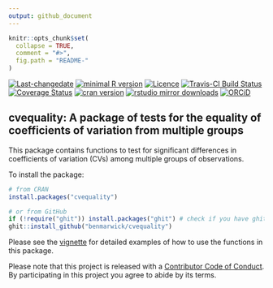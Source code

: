 ```yaml
---
output: github_document
---
```


<!-- README.md is generated from README.Rmd. Please edit that file -->

```r
knitr::opts_chunk$set(
  collapse = TRUE,
  comment = "#>",
  fig.path = "README-"
)
```
[![Last-changedate](https://img.shields.io/badge/last%20change-`r gsub('-', '--', Sys.Date())`-brightgreen.svg)](https://github.com/benmarwick/cvequality/commits/master) 
[![minimal R version](https://img.shields.io/badge/R%3E%3D-`r as.character(getRversion())`-brightgreen.svg)](https://cran.r-project.org/)
[![Licence](https://img.shields.io/github/license/mashape/apistatus.svg)](http://choosealicense.com/licenses/mit/) 
[![Travis-CI Build Status](https://travis-ci.org/benmarwick/cvequality.svg?branch=master)](https://travis-ci.org/benmarwick/cvequality)
[![Coverage Status](https://img.shields.io/codecov/c/github/benmarwick/cvequality/master.svg)](https://codecov.io/github/benmarwick/cvequality?branch=master) 
[![cran version](http://www.r-pkg.org/badges/version/cvequality)](https://cran.r-project.org/package=cvequality) 
[![rstudio mirror downloads](http://cranlogs.r-pkg.org/badges/cvequality)](https://cran.r-project.org/package=cvequality)
[![ORCiD](https://img.shields.io/badge/ORCiD-0000--0001--7879--4531-green.svg)](http://orcid.org/0000-0001-7879-4531) 

## cvequality: A package of tests for the equality of coefficients of variation from multiple groups

This package contains functions to test for significant differences in coefficients of variation (CVs) among multiple groups of observations. 

To install the package:

```r
# from CRAN
install.packages("cvequality")

# or from GitHub
if (!require("ghit")) install.packages("ghit") # check if you have ghit (to install pkgs from github), if not, it will be installed here
ghit::install_github("benmarwick/cvequality")
```

Please see the [vignette](vignettes/how_to_test_CVs.Rmd) for detailed examples of how to use the functions in this package. 

Please note that this project is released with a [Contributor Code of Conduct](CONDUCT.md). By participating in this project you agree to abide by its terms.
